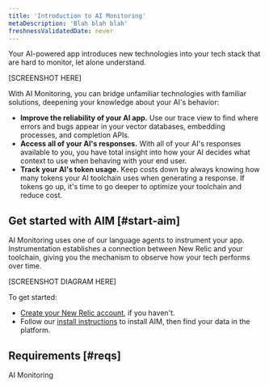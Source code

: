 ```yaml
---
title: 'Introduction to AI Monitoring'
metaDescription: 'Blah blah blah'
freshnessValidatedDate: never
---
```


Your AI-powered app introduces new technologies into your tech stack that are hard to monitor, let alone understand. 

[SCREENSHOT HERE] 

With AI Monitoring, you can bridge unfamiliar technologies with familiar solutions, deepening your knowledge about your AI's behavior:

* **Improve the reliability of your AI app.** Use our trace view to find where errors and bugs appear in your vector databases, embedding processes, and completion APIs.
* **Access all of your AI's responses.** With all of your AI's responses available to you, you have total insight into how your AI decides what context to use when behaving with your end user.
* **Track your AI's token usage.** Keep costs down by always knowing how many tokens your AI toolchain uses when generating a response. If tokens go up, it's time to go deeper to optimize your toolchain and reduce cost.

## Get started with AIM [#start-aim]

AI Monitoring uses one of our language agents to instrument your app. Instrumentation establishes a connection between New Relic and your toolchain, giving you the mechanism to observe how your tech performs over time. 

[SCREENSHOT DIAGRAM HERE]

To get started:

* [Create your New Relic account](https://newrelic.com/signup), if you haven't.
* Follow our [install instructions](/docs/install/aim) to install AIM, then find your data in the platform. 

## Requirements [#reqs]

AI Monitoring 